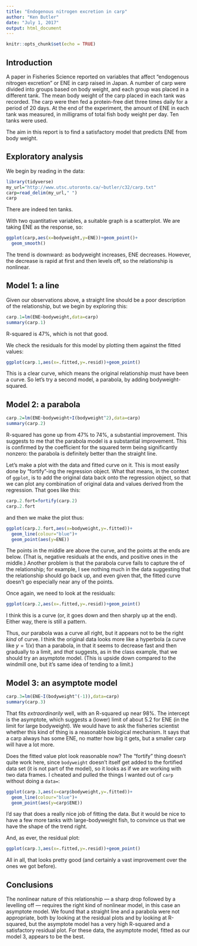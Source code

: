 ```yaml
---
title: "Endogenous nitrogen excretion in carp"
author: "Ken Butler"
date: "July 1, 2017"
output: html_document
---
```


```r
knitr::opts_chunk$set(echo = TRUE)
```

## Introduction

A paper in Fisheries Science reported on variables that
affect "endogenous nitrogen excretion" or ENE in carp raised in
Japan. A number of carp were divided into groups based on body weight,
and each group was placed in a different tank. The mean body weight of
the carp placed in each tank was recorded. The carp were then fed a
protein-free diet three times daily for a period of 20 days. At the
end of the experiment, the amount of ENE in each tank was measured, in
milligrams of total fish body weight per day. Ten tanks were used.

The aim in this report is to find a satisfactory model that predicts ENE from body weight.

## Exploratory analysis

We begin by reading in the data:

```r
library(tidyverse)
my_url="http://www.utsc.utoronto.ca/~butler/c32/carp.txt"
carp=read_delim(my_url," ")  
carp
```

There are indeed ten tanks. 

With two quantitative variables, a suitable graph is a scatterplot. We are taking ENE as the response, so:

```r
ggplot(carp,aes(x=bodyweight,y=ENE))+geom_point()+
  geom_smooth()
```

The trend is downward: as bodyweight increases, ENE
decreases. However, the decrease is rapid at first and then levels
off, so the relationship is nonlinear.

## Model 1: a line

Given our observations above, a straight line should be a poor description of the relationship, but we begin by exploring this:

```r
carp.1=lm(ENE~bodyweight,data=carp)
summary(carp.1)
```

R-squared is 47%, which is not that good.

We check the residuals for this model by plotting them against the fitted values:

```r
ggplot(carp.1,aes(x=.fitted,y=.resid))+geom_point()
```

This is a clear curve, which means the original relationship must have been a curve. So let's try a second model, a parabola, by adding bodyweight-squared.

## Model 2: a parabola

```r
carp.2=lm(ENE~bodyweight+I(bodyweight^2),data=carp)
summary(carp.2)
```

R-squared has gone up from 47\% to 74\%, a substantial
improvement. This suggests to me that the parabola model is a
substantial improvement. This is confirmed by the coefficient for the squared term being significantly nonzero: the parabola is definitely better than the straight line.

Let's make a plot with the data and fitted curve on it. This is most easily done by "fortify"-ing the regression object. What
that means, in the context of `ggplot`, is to add the original
data back onto the regression object, so that we can plot any
combination of original data and values derived from the
regression. That goes like this:

```r
carp.2.fort=fortify(carp.2)
carp.2.fort
```

and then we make the plot thus:

```r
ggplot(carp.2.fort,aes(x=bodyweight,y=.fitted))+
  geom_line(colour="blue")+
  geom_point(aes(y=ENE))
```

The points in the middle are above the
curve, and the points at the ends are below. (That is, negative
residuals at the ends, and positive ones in the middle.) Another problem is that the parabola curve
fails to capture the \emph{shape} of the relationship; for example, I
see nothing much in the data suggesting that the relationship should go
back up, and even given that, the fitted curve doesn't go especially
near any of the points.

Once again, we need to look at the residuals:

```r
ggplot(carp.2,aes(x=.fitted,y=.resid))+geom_point()
```

I think this is \emph{still} a curve (or, it goes down and then
sharply up at the end). Either way, there is still a pattern. 

Thus, our parabola was a
curve all right, but it appears not to be the right *kind* of
curve. I think the original data looks more like a hyperbola (a curve
like $y=1/x$) than a parabola, in that it seems to decrease fast and
then gradually to a limit, and *that* suggests, as in the class
example, that we should try an asymptote model. (This is upside down compared to the windmill one, but it's same idea of tending to a limit.)

## Model 3: an asymptote model

```r
carp.3=lm(ENE~I(bodyweight^(-1)),data=carp)
summary(carp.3)
```

That fits *extraordinarily* well, with an R-squared up near
98%. The intercept is the asymptote, which suggests a (lower) limit
of about 5.2 for ENE (in the limit for large bodyweight). We
would have to ask the fisheries scientist whether this kind of thing
is a reasonable biological mechanism. It says that a carp always has
some ENE, no matter how big it gets, but a smaller carp will have a
lot more.

Does the fitted value plot look reasonable now? The "fortify" thing
doesn't quite work here, since `bodyweight` doesn't itself get
added to the fortified data set (it is not part of the model), so it
looks as if we are working with two data frames. I cheated and pulled
the things I wanted out of `carp` without doing a
`data=`:

```r
ggplot(carp.3,aes(x=carp$bodyweight,y=.fitted))+
  geom_line(colour="blue")+
  geom_point(aes(y=carp$ENE))
```

I'd say that does a really nice job of fitting the data. But it would
be nice to have a few more tanks with large-bodyweight fish, to
convince us that we have the shape of the trend right.

And, as ever, the residual plot:

```r
ggplot(carp.3,aes(x=.fitted,y=.resid))+geom_point()
```

All in all, that looks pretty good (and certainly a vast improvement
over the ones we got before).

## Conclusions

The nonlinear nature of this relationship --- a sharp drop followed by a levelling off --- requires the right kind of nonlinear model, in this case an asymptote model. We found that a straight line and a parabola were not appropriate, both by looking at the residual plots and by looking at R-squared, but the asymptote model has a very high R-squared and a satisfactory residual plot. For these data, the asymptote model, fitted as our model 3, appears to be the best.